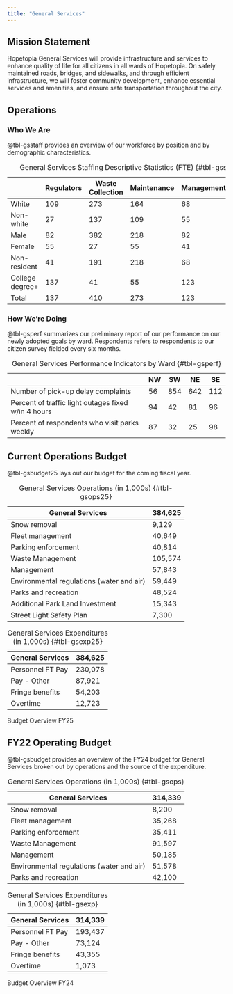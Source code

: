 ```yaml
---
title: "General Services"
---
```


## Mission Statement

Hopetopia General Services will provide infrastructure and services to enhance quality of life for all citizens in all wards of Hopetopia. On safely maintained roads, bridges, and sidewalks, and through efficient infrastructure, we will foster community development, enhance essential services and amenities, and ensure safe transportation throughout the city.

## Operations

### Who We Are

@tbl-gsstaff provides an overview of our workforce by position and by demographic characteristics.

|                 | Regulators | Waste Collection | Maintenance | Management | Total |
|------------|------------|------------|------------|------------|------------|
| White           | 109        | 273              | 164         | 68         | 560   |
| Non-white       | 27         | 137              | 109         | 55         | 382   |
| Male            | 82         | 382              | 218         | 82         | 464   |
| Female          | 55         | 27               | 55          | 41         | 451   |
| Non-resident    | 41         | 191              | 218         | 68         | 396   |
| College degree+ | 137        | 41               | 55          | 123        | 846   |
| Total           | 137        | 410              | 273         | 123        | 942   |

: General Services Staffing Descriptive Statistics (FTE) {#tbl-gsstaff}

### How We're Doing

@tbl-gsperf summarizes our preliminary report of our performance on our newly adopted goals by ward. Respondents refers to respondents to our citizen survey fielded every six months.

|                                                     | NW  | SW  | NE  | SE  |
|-----------------------------------------------------|-----|-----|-----|-----|
| Number of pick-up delay complaints                  | 56  | 854 | 642 | 112 |
| Percent of traffic light outages fixed w/in 4 hours | 94  | 42  | 81  | 96  |
| Percent of respondents who visit parks weekly       | 87  | 32  | 25  | 98  |

: General Services Performance Indicators by Ward {#tbl-gsperf}

## Current Operations Budget

@tbl-gsbudget25 lays out our budget for the coming fiscal year.

::: {#tbl-gsbudget25 layout-ncol="2"}
| General Services                          | 384,625 |
|-------------------------------------------|---------|
| Snow removal                              | 9,129   |
| Fleet management                          | 40,649  |
| Parking enforcement                       | 40,814  |
| Waste Management                          | 105,574  |
| Management                                | 57,843  |
| Environmental regulations (water and air) | 59,449  |
| Parks and recreation                      | 48,524  |
| Additional Park Land Investment           | 15,343   |
| Street Light Safety Plan                  | 7,300   |

: General Services Operations (in 1,000s) {#tbl-gsops25}

| General Services | 384,625 |
|------------------|---------|
| Personnel FT Pay | 230,078 |
| Pay - Other      | 87,921  |
| Fringe benefits  | 54,203  |
| Overtime         | 12,723   |

: General Services Expenditures (in 1,000s) {#tbl-gsexp25}

Budget Overview FY25
:::

## FY22 Operating Budget

@tbl-gsbudget provides an overview of the FY24 budget for General Services broken out by operations and the source of the expenditure.

::: {#tbl-gsbudget layout-ncol="2"}
| General Services                          | 314,339 |
|-------------------------------------------|---------|
| Snow removal                              | 8,200   |
| Fleet management                          | 35,268  |
| Parking enforcement                       | 35,411  |
| Waste Management                          | 91,597  |
| Management                                | 50,185  |
| Environmental regulations (water and air) | 51,578  |
| Parks and recreation                      | 42,100  |

: General Services Operations (in 1,000s) {#tbl-gsops}

| General Services | 314,339 |
|------------------|---------|
| Personnel FT Pay | 193,437 |
| Pay - Other      | 73,124  |
| Fringe benefits  | 43,355  |
| Overtime         | 1,073   |

: General Services Expenditures (in 1,000s) {#tbl-gsexp}

Budget Overview FY24
:::
